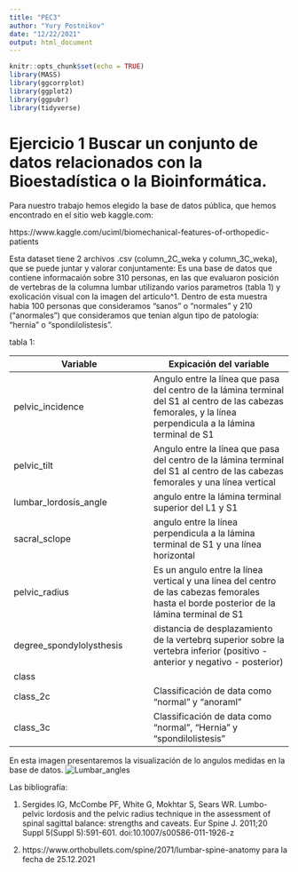 ```yaml
---
title: "PEC3"
author: "Yury Postnikov"
date: "12/22/2021"
output: html_document
---
```


```r
knitr::opts_chunk$set(echo = TRUE)
library(MASS)
library(ggcorrplot)
library(ggplot2)
library(ggpubr)
library(tidyverse)
```

# Ejercicio 1 Buscar un conjunto de datos relacionados con la Bioestadística o la Bioinformática.

Para nuestro trabajo hemos elegido la base de datos pública, que hemos encontrado en el sitio web kaggle.com:

https://www.kaggle.com/uciml/biomechanical-features-of-orthopedic-patients

Esta dataset tiene 2 archivos .csv (column_2C_weka y column_3C_weka), que se puede juntar y valorar conjuntamente:
Es una base de datos que contiene informacaión sobre 310 personas, en las que evaluaron posición de vertebras de la columna lumbar utilizando varios parametros (tabla 1) y exolicación visual con la imagen del articulo^1. Dentro de esta muestra habia 100 personas que consideramos "sanos" o "normales" y 210 ("anormales") que consideramos que tenian algun tipo de patología: "hernia" o "spondilolistesis". 



tabla 1:

Variable|Expicación del variable
-|-
pelvic_incidence | Angulo entre la línea que pasa del centro de la lámina terminal del S1 al centro de las cabezas femorales, y la línea perpendicula a la lámina terminal de S1
pelvic_tilt | Angulo entre la línea que pasa del centro de la lámina terminal del S1 al centro de las cabezas femorales y una línea vertical
lumbar_lordosis_angle |  angulo entre la lámina terminal superior del L1 y S1
sacral_sclope | angulo entre la línea perpendicula a la lámina terminal de S1 y una línea horizontal
pelvic_radius | Es un angulo entre la línea vertical y una línea del centro de las cabezas femorales hasta el borde posterior de la lámina terminal de S1
degree_spondylolysthesis | distancia de desplazamiento de la vertebrq superior sobre la vertebra inferior (positivo - anterior y negativo - posterior)
class | 
class_2c | Classificación de data como "normal" y "anoraml"
class_3c | Classificación de data como "normal", "Hernia" y "spondilolistesis"



En esta imagen presentaremos la visualización de lo angulos medidas en la base de datos.
![Lumbar_angles](/Users/lionashadow/OneDrive/UOC/Software para analisys de data/PEC 3/PEC3/Image_example_angles.png)

Las bibliografía:

  1. Sergides IG, McCombe PF, White G, Mokhtar S, Sears WR. Lumbo-pelvic lordosis and the pelvic radius technique in the assessment of spinal sagittal balance: strengths and caveats. Eur Spine J. 2011;20 Suppl 5(Suppl 5):591-601. doi:10.1007/s00586-011-1926-z
  
  2. https://www.orthobullets.com/spine/2071/lumbar-spine-anatomy  para la fecha de 25.12.2021

```r

```


```r

```


```r

```


```r

```


```r

```


```r

```


```r

```


